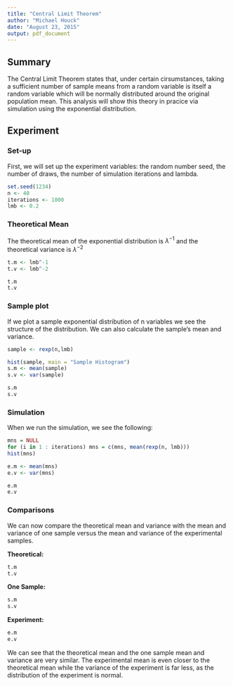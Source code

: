 ```yaml
---
title: "Central Limit Theorem"
author: "Michael Houck"
date: "August 23, 2015"
output: pdf_document
---
```


## Summary

The Central Limit Theorem states that, under certain cirsumstances, taking a sufficient number of sample means from a random variable is itself a random variable which will be normally distributed around the original population mean. This analysis will show this theory in pracice via simulation using the exponential distribution.

## Experiment

### Set-up

First, we will set up the experiment variables: the random number seed, the number of draws, the number of simulation iterations and lambda.

```r

set.seed(1234)
n <- 40
iterations <- 1000
lmb <- 0.2

```

### Theoretical Mean

The theoretical mean of the exponential distribution is $\lambda^{-1}$ and the theoretical variance is $\lambda^{-2}$

```r

t.m <- lmb^-1
t.v <- lmb^-2

t.m
t.v

```

### Sample plot

If we plot a sample exponential distribution of n variables we see the structure of the distribution. We can also calculate the sample's mean and variance.

```r

sample <- rexp(n,lmb)

hist(sample, main = "Sample Histogram")
s.m <- mean(sample)
s.v <- var(sample)

s.m
s.v

```

### Simulation

When we run the simulation, we see the following:

```r

mns = NULL
for (i in 1 : iterations) mns = c(mns, mean(rexp(n, lmb)))
hist(mns)

e.m <- mean(mns)
e.v <- var(mns)

e.m
e.v

```

### Comparisons

We can now compare the theoretical mean and variance with the mean and variance of one sample versus the mean and variance of the experimental samples.

__Theoretical:__  
```r
t.m
t.v
```

__One Sample:__  
```r
s.m
s.v
```

__Experiment:__  
```r
e.m
e.v
```

We can see that the theoretical mean and the one sample mean and variance are very similar. The experimental mean is even closer to the theoretical mean while the variance of the experiment is far less, as the distribution of the experiment is normal.

